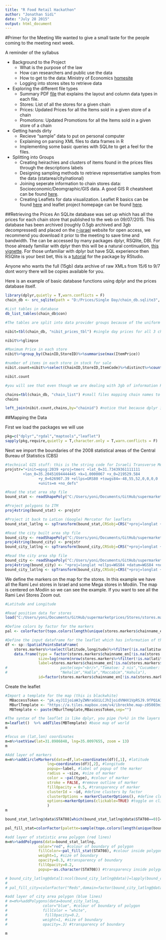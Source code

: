 ```yaml
---
title: "R Food Retail Hackathon"
author: "Jonathan Sidi"
date: "July 28 2015"
output: html_document
---
```

#Primer for the Meeting
We wanted to give a small taste for the people coming to the meeting next week. 

A reminder of the syllabus

  - Background to the Project
    - What is the purpose of the law
    - How can researchers and public use the data
    - How to get to the data: Ministry of Economics [homesite](http://www.economy.gov.il/Trade/ConsumerProtection/Pages/PriceTransparencyRegulations.aspx)
    - Logging into stores sites to retrieve data
  - Exploring the different file types
    - Summary PDF [file](https://github.com/yonicd/supermarketprices/raw/master/Table%20Layout%20Regulations%20(Hebrew).pdf) that explains the layout and column data types in each file.
    - Stores: List of all the stores for a given chain
    - Prices: Updated Prices for all the Items sold in a given store of a chain
    - Promotions: Updated Promotions for all the Items sold in a given store of a chain
  - Getting hands dirty
    - Recieve "sample" data to put on personal computer
    - Explaining on parsing XML files to data frames in R
    - Implementing some basic queries with SQLite to get a feel for the files.
  - Splitting into Groups
    - Creating heirachies and clusters of items found in the prices files through the descriptions labels
    - Designing sampling methods to retrieve representative samples from the data (statarea/city/national)
    - Joining seperate information to chain stores data: Socioeconomic/Deomgraphic/GIS data. A good GIS R cheatsheet can be found [here](http://www.maths.lancs.ac.uk/~rowlings/Teaching/UseR2012/cheatsheet.html).
    - Creating Leaflets for data visualization. Leaflet R basics can be found [here](http://rstudio.github.io/leaflet/) and leaflet project homepage can be found [here](http://leafletjs.com/examples.html).


##Retrieving the Prices
An SQLite database was set up which has all the prices for each chain store that published to the web on 09/07/2015. This database has been archived (roughly 0.5gb archived and 3gb decompressed) and placed on the [r-israel](http://r-israel.com/wp-content/uploads/extra/chain_db.zip) website for open access, we recommend you download it prior to the meeting to save time and bandwidth. The can be accessed by many packages dplyr, RSQlite, DBI. For those already familiar with dplyr then this will be a natural continuation, [this vignette](https://cran.r-project.org/web/packages/dplyr/vignettes/databases.html). For those unfamiliar with dplyr but have SQL experience then RSQlite is your best bet, this is a [tutorial](http://blog.rstudio.org/2014/10/25/rsqlite-1-0-0/) for the package by RStudio.

Anyone who wants the full (15gb) data archive of raw XMLs from 15/6 to 9/7 dont worry there will be copies available for you. 

Here is an example of basic database functions using dplyr and the prices database itself.

```r
library(dplyr,quietly = T,warn.conflicts = F)
chain_db <- src_sqlite(path = "D:/Prices/Single Day/chain_db.sqlite3", create = F)

#List tables in database
db_list_tables(chain_db$con)

#The tables are split into data provider groups because of the uniform xml formats within each group, cerebus and nibit give data for 7 and 3 chains respectively. 

nibit=tbl(chain_db, "nibit_prices_tbl") #single day prices for all 3 chains in nibit

nibit%>%glimpse

#Maximum Price in each store
nibit%>%group_by(ChainID,StoreID)%>%summarise(max(ItemPrice))

#number of items in each store in stock for sale
nibit.count=nibit%>%select(ChainID,StoreID,ItemCode)%>%distinct%>%count(ChainID,StoreID)

nibit.count

#you will see that even though we are dealing with 3gb of information R is responding fast, this is because you arent actually retrieving the data in with the functions only the outputs.

chains=tbl(chain_db, "chain_list") #small files mapping chain names to chain ids
chains

left_join(nibit.count,chains,by="chainid") #notice that because dplyr is converting the syntax to sql it is not case sensitive anymore. 
```


##Mapping the Data

First we load the packages we will use
```r
pkg=c("dplyr","rgdal","maptools","leaflet")
sapply(pkg,require,quietly = T,character.only = T,warn.conflicts = F)
```

Next we import the boundaries of the 2008 statistical areas of the Central Bureau of Statistics (CBS)
```r
#technical GIS stuff: this is the string code for Israeli Transverse Mercator (ITM) which is the grid israel uses for mapping.
projstr="+init=epsg:2039 +proj=tmerc +lat_0=31.73439361111111
        +lon_0=35.20451694444445 +k=1.0000067 +x_0=219529.584
               +y_0=626907.39 +ellps=GRS80 +towgs84=-48,55,52,0,0,0,0
               +units=m +no_defs"

#Read the stat area shp file
bound_stat <- readShapePoly("C:/Users/yoni/Documents/GitHub/supermarketprices/stat_polygon_gis/stat_area/lamas_statistics08.shp")

#Project polygons to ITM
proj4string(bound_stat) <- projstr

#Project it back to LatLon (Google) Mercator for leaflets
bound_stat_latlng <- spTransform(bound_stat,CRSobj=CRS("+proj=longlat +ellps=WGS84 +datum=WGS84 +no_defs"))

#Read the city built area shp file
bound_city <- readShapePoly("C:/Users/yoni/Documents/GitHub/supermarketprices/stat_polygon_gis/setl_area/SETL_AREA.shp")
proj4string(bound_city) <- projstr
bound_city_latlng <- spTransform(bound_city,CRSobj=CRS("+proj=longlat +ellps=WGS84 +datum=WGS84 +no_defs"))

#Read the city area shp file
bound_city <- readShapePoly("C:/Users/yoni/Documents/GitHub/supermarketprices/stat_polygon_gis/mun_area/mun_area.shp")
proj4string(bound_city) <- "+proj=longlat +ellps=WGS84 +datum=WGS84 +no_defs "
bound_city_latlng <- spTransform(bound_city,CRSobj=CRS("+proj=longlat +ellps=WGS84 +datum=WGS84 +no_defs"))

```

We define the markers on the map for the stores. In this example we have all the Rami Levi stores in Israel and some Mega stores in Modiin. The map is centered on Modiin so we can see the example. If you want to see all the Rami Levi Stores Zoom out.
```r

#Latitude and Longitude

#Read position data for stores
load("C:/Users/yoni/Documents/GitHub/supermarketprices/Stores/stores.markers.rdata")

#Define colors by factor for the markers
pal <- colorFactor(topo.colors(length(unique(stores.markers$chainname_en))), domain = unique(stores.markers$chainname_en))

#Define the input dataframe for the leaflet which has information of the lat lon and characteristics of the markers
df <- sp::SpatialPointsDataFrame(
    stores.markers%>%select(latitude,longitude)%>%filter(!is.na(latitude))%>%as.matrix,
    data.frame(type = factor(stores.markers$chainname_en[!is.na(stores.markers$latitude)]),
               size=log(rnorm(nrow(stores.markers%>%filter(!is.na(latitude))),200,20)+1)*2,
               label=stores.markers$chainname_en[!is.na(stores.markers$latitude)],
#                        paste(sep="<br/>","Tomatoe: 2 nis","Cucumber: 1 nis"),
#                        "Nehalim","HaEla","Maccabim","Hahula"),
               id=factor(stores.markers$chainname_en[!is.na(stores.markers$latitude)])))
```
  

Create the leaflet  
```r
#Import a template for the map (this is blackwhite)
  MBaccessToken <- "pk.eyJ1IjoiaWJyZWNraGUiLCJhIjoidVNHX1VpRSJ9.9fPQ1A3rdxyCAzPkeYSYEQ"
  MBurlTemplate <- "https://a.tiles.mapbox.com/v4/ibreckhe.map-z05003mi/{z}/{x}/{y}.png?access_token="
  MBTemplate <- paste(MBurlTemplate,MBaccessToken,sep="")  

#The syntax of the leaflet is like dplyr, you pipe (%>%) in the layers    
m=leaflet()  %>% addTiles(MBTemplate) #base map of world
m

#focus on (lat,lon) coordinates
m=m%>%setView(lat=31.8986848, lng=35.0097655, zoom = 13) 
m

#Add layer of markers
m=m%>%addCircleMarkers(data=df,lat=coordinates(df)[,1], #latitude
                   lng=coordinates(df)[,2], #longitude
                   popup=~label, #label of popup of the marker
                   radius = ~size, #size of marker
                   color = ~pal(type), #colour of marker
                   stroke = FALSE, #remove outline of marker
                   fillOpacity = 0.5, #transparency of marker
                   clusterId = ~id, #define clusters by factor
                   clusterOptions = markerClusterOptions(), #define cluster options
                   options=markerOptions(clickable=TRUE) #toggle on clicking of marker for popup
                   )
m

bound_stat_latlng@data$STAT08[which(bound_stat_latlng@data$STAT08==0)]=NA

pal_fill_stat=colorFactor(palette=sample(topo.colors(length(unique(bound_stat_latlng@data$STAT08)))),factor(bound_stat_latlng@data$STAT08),na.color = "white")

#add layer of statistic area polygon (red lines)
m=m%>%addPolygons(data=bound_stat_latlng,
               color="red", #colour of boundary of polygon
               fillColor=~pal_fill_stat(STAT08), #colour inside polygon
               weight=1, #size of boundary
               opacity=0.3, #transparency of boundary
               fillOpacity=0.2,
               popup=~as.character(STAT08)) #transparency inside polygon

# bound_city_latlng@data[1:ncol(bound_city_latlng@data)]=lapply(bound_city_latlng@data[1:ncol(bound_city_latlng@data)], function(x) iconv(x,"UTF-8"))
# 
# pal_fill_city=colorFactor("Reds",domain=factor(bound_city_latlng@data$MUNICIPALC))

#add layer of city area polygon (blue lines)
# m=m%>%addPolygons(data=bound_city_latlng,
#                color="blue", #colour of boundary of polygon
#                fillColor = "white",
#                 fillOpacity=0.2,
#                weight=1, #size of boundary
#                opacity=.3) #transparency of boundary

m
```